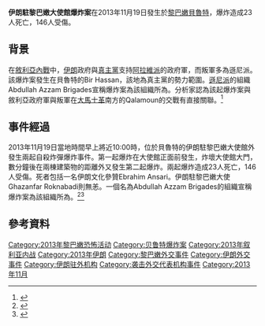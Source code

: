 {{Infobox civilian attack
| title = 伊朗駐黎巴嫩大使館爆炸案
| partof = 
| image = 
| image_size =
| alt =
| caption =
| map = Beirut in Lebanon.svg
| map_size =
| map_alt =
| map_caption = 貝魯特在黎巴嫩的位置
| location = 黎巴嫩貝魯特
| target = 伊朗駐黎巴嫩大使館
| coordinates = {{coord|33|51|21.55|N|35|29|21.92|E|type:landmark_region:LB|format=dms}}
| date = 2013年11月19日
| time = 將近10:00
| timezone = [[Eastern_European_Time|EET]]
| type = 自殺炸彈、汽車炸彈
| fatalities = 23
| injuries = 160
| victims = <!-- or | victim      = -->
| perps = Abdullah Azzam Brigades
| perpetrators=
| susperps = <!-- or | susperp     = -->
| weapons =
| numparts = <!-- or | numpart     = -->
| dfens = <!-- or | dfen        = -->
| motive =
}}

'''伊朗駐黎巴嫩大使館爆炸案'''在2013年11月19日發生於[[黎巴嫩|黎巴嫩]][[貝魯特|貝魯特]]，爆炸造成23人死亡，146人受傷。

== 背景 ==
在[[敘利亞內戰|敘利亞內戰]]中，[[伊朗|伊朗]]政府與[[真主黨|真主黨]]支持[[阿拉維派|阿拉維派]]的政府軍，而叛軍多為遜尼派。該爆炸案發生在貝魯特的Bir Hassan，該地為真主黨的勢力範圍。[[遜尼派|遜尼派]]的組織Abdullah Azzam Brigades宣稱爆炸案為該組織所為。分析家認為該起爆炸案與敘利亞政府軍與叛軍在[[大馬士革|大馬士革]]南方的Qalamoun的交戰有直接關聯。<ref>{{Cite web |url=http://www.ft.com/cms/s/0/ea0bfb2e-50f5-11e3-b499-00144feabdc0.html |title=存档副本 |accessdate=2013-11-22 |archive-date=2014-02-22 |archive-url=https://web.archive.org/web/20140222213800/http://www.ft.com/cms/s/0/ea0bfb2e-50f5-11e3-b499-00144feabdc0.html |dead-url=no }}</ref>

== 事件經過 ==
2013年11月19日當地時間早上將近10:00時，位於貝魯特的伊朗駐黎巴嫩大使館外發生兩起自殺炸彈爆炸事件。第一起爆炸在大使館正面前發生，炸壞大使館大門，數分鐘後在兩棟建築物的距離外又發生第二起爆炸。兩起爆炸造成23人死亡，146人受傷。死者包括一名伊朗文化參贊Ebrahim Ansari。伊朗駐黎巴嫩大使Ghazanfar Roknabadi則無恙。一個名為Abdullah Azzam Brigades的組織宣稱爆炸案為該組織所為。<ref>{{Cite web |url=http://www.lemonde.fr/proche-orient/article/2013/11/19/attentat-a-proximite-de-l-ambassade-d-iran-au-liban_3516090_3218.html |title=存档副本 |accessdate=2013-11-22 |archive-date=2019-11-28 |archive-url=https://web.archive.org/web/20191128111025/https://www.lemonde.fr/proche-orient/article/2013/11/19/attentat-a-proximite-de-l-ambassade-d-iran-au-liban_3516090_3218.html |dead-url=no }}</ref><ref>{{Cite web |url=http://www.nytimes.com/2013/11/20/world/middleeast/blast-hits-shiite-area-of-beirut.html?_r=0 |title=存档副本 |accessdate=2013-11-22 |archive-date=2020-11-11 |archive-url=https://web.archive.org/web/20201111222601/http://www.nytimes.com/2013/11/20/world/middleeast/blast-hits-shiite-area-of-beirut.html?_r=0 |dead-url=no }}</ref>

== 參考資料 ==

{{Reflist|colwidth=30em}}

[[Category:2013年黎巴嫩恐怖活动|Category:2013年黎巴嫩恐怖活动]]
[[Category:贝鲁特爆炸案|Category:贝鲁特爆炸案]]
[[Category:2013年叙利亚内战|Category:2013年叙利亚内战]]
[[Category:2013年伊朗|Category:2013年伊朗]]
[[Category:黎巴嫩外交事件|Category:黎巴嫩外交事件]]
[[Category:伊朗外交事件|Category:伊朗外交事件]]
[[Category:伊朗驻外机构|Category:伊朗驻外机构]]
[[Category:袭击外交代表机构事件|Category:袭击外交代表机构事件]]
[[Category:2013年11月|Category:2013年11月]]